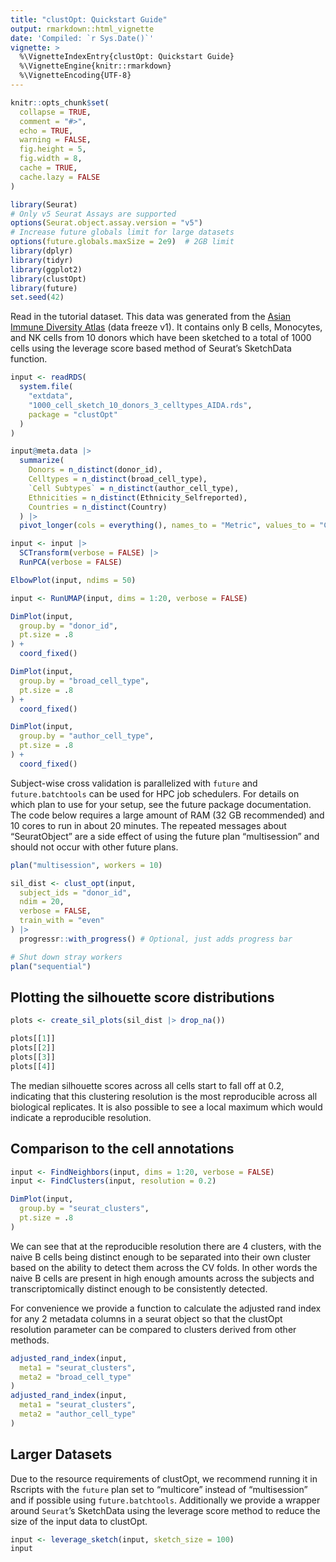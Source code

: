 ```yaml
---
title: "clustOpt: Quickstart Guide"
output: rmarkdown::html_vignette
date: 'Compiled: `r Sys.Date()`'
vignette: >
  %\VignetteIndexEntry{clustOpt: Quickstart Guide}
  %\VignetteEngine{knitr::rmarkdown}
  %\VignetteEncoding{UTF-8}
---
```


```r
knitr::opts_chunk$set(
  collapse = TRUE,
  comment = "#>",
  echo = TRUE,
  warning = FALSE,
  fig.height = 5,
  fig.width = 8,
  cache = TRUE,
  cache.lazy = FALSE
)
```

```r
library(Seurat)
# Only v5 Seurat Assays are supported
options(Seurat.object.assay.version = "v5")
# Increase future globals limit for large datasets
options(future.globals.maxSize = 2e9)  # 2GB limit
library(dplyr)
library(tidyr)
library(ggplot2)
library(clustOpt)
library(future)
set.seed(42)
```

Read in the tutorial dataset. This data was generated from the [Asian Immune Diversity Atlas](https://doi.org/10.1101/2024.06.30.601119) (data freeze v1). It contains only B cells, Monocytes, and NK cells from 10 donors which have been sketched to a total of 1000 cells using the leverage score based method of Seurat's SketchData function.

```r
input <- readRDS(
  system.file(
    "extdata",
    "1000_cell_sketch_10_donors_3_celltypes_AIDA.rds",
    package = "clustOpt"
  )
)
```


```r
input@meta.data |>
  summarize(
    Donors = n_distinct(donor_id),
    Celltypes = n_distinct(broad_cell_type),
    `Cell Subtypes` = n_distinct(author_cell_type),
    Ethnicities = n_distinct(Ethnicity_Selfreported),
    Countries = n_distinct(Country)
  ) |>
  pivot_longer(cols = everything(), names_to = "Metric", values_to = "Count")
```


```r
input <- input |>
  SCTransform(verbose = FALSE) |>
  RunPCA(verbose = FALSE)
```

```r
ElbowPlot(input, ndims = 50)
```

```r
input <- RunUMAP(input, dims = 1:20, verbose = FALSE)

DimPlot(input,
  group.by = "donor_id",
  pt.size = .8
) +
  coord_fixed()
```

```r
DimPlot(input,
  group.by = "broad_cell_type",
  pt.size = .8
) +
  coord_fixed()
```

```r
DimPlot(input,
  group.by = "author_cell_type",
  pt.size = .8
) +
  coord_fixed()
```

Subject-wise cross validation is parallelized with `future` and `future.batchtools` can be used for HPC job schedulers. For details on which plan to use for your setup, see the future package documentation. The code below requires a large amount of RAM (32 GB recommended) and 10 cores to run in about 20 minutes. The repeated messages about "SeuratObject" are a side effect of using the future plan "multisession" and should not occur with other future plans.

```r
plan("multisession", workers = 10)

sil_dist <- clust_opt(input,
  subject_ids = "donor_id",
  ndim = 20,
  verbose = FALSE,
  train_with = "even"
) |>
  progressr::with_progress() # Optional, just adds progress bar

# Shut down stray workers
plan("sequential")
```

## Plotting the silhouette score distributions

```r
plots <- create_sil_plots(sil_dist |> drop_na())

plots[[1]]
plots[[2]]
plots[[3]]
plots[[4]]
```

The median silhouette scores across all cells start to fall off at 0.2, indicating that this clustering resolution is the most reproducible across all biological replicates. It is also possible to see a local maximum which would indicate a reproducible resolution.

## Comparison to the cell annotations

```r
input <- FindNeighbors(input, dims = 1:20, verbose = FALSE)
input <- FindClusters(input, resolution = 0.2)

DimPlot(input,
  group.by = "seurat_clusters",
  pt.size = .8
)
```

We can see that at the reproducible resolution there are 4 clusters, with the naive B cells being distinct enough to be separated into their own cluster based on the ability to detect them across the CV folds. In other words the naive B cells are present in high enough amounts across the subjects and transcriptomically distinct enough to be consistently detected.

For convenience we provide a function to calculate the adjusted rand index for any 2 metadata columns in a seurat object so that the clustOpt resolution parameter can be compared to clusters derived from other methods.

```r
adjusted_rand_index(input,
  meta1 = "seurat_clusters",
  meta2 = "broad_cell_type"
)
adjusted_rand_index(input,
  meta1 = "seurat_clusters",
  meta2 = "author_cell_type"
)
```

## Larger Datasets

Due to the resource requirements of clustOpt, we recommend running it in Rscripts with the `future` plan set to "multicore" instead of "multisession" and if possible using `future.batchtools`. Additionally we provide a wrapper around `Seurat`'s SketchData using the leverage score method to reduce the size of the input data to clustOpt.

```r
input <- leverage_sketch(input, sketch_size = 100)
input
```

